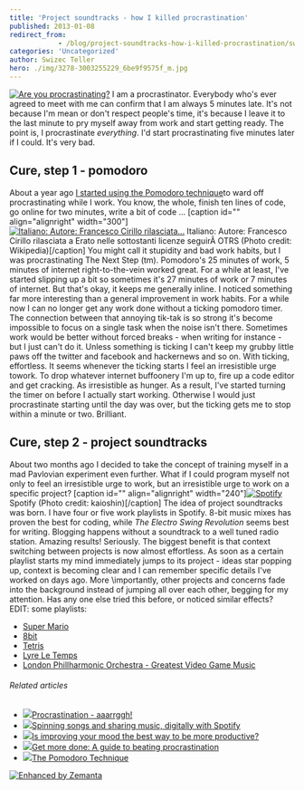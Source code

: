 ```yaml
---
title: 'Project soundtracks - how I killed procrastination'
published: 2013-01-08
redirect_from: 
            - /blog/project-soundtracks-how-i-killed-procrastination/swizec/5815
categories: 'Uncategorized'
author: Swizec Teller
hero: ./img/3278-3003255229_6be9f9575f_m.jpg
---
```

[![Are you procrastinating?](http://farm4.staticflickr.com/3276/3001208621_ca3187abef.jpg "Are you procrastinating?")](http://www.flickr.com/photos/7903145@N08/3001208621) I am a procrastinator. Everybody who's ever agreed to meet with me can confirm that I am always 5 minutes late. It's not because I'm mean or don't respect people's time, it's because I leave it to the last minute to pry myself away from work and start getting ready. The point is, I procrastinate _everything_. I'd start procrastinating five minutes later if I could. It's very bad.

## Cure, step 1 - pomodoro

About a year ago [I started using the Pomodoro technique](http://swizec.com/blog/living-life-in-25min-increments/swizec/1859)to ward off procrastinating while I work. You know, the whole, finish ten lines of code, go online for two minutes, write a bit of code ... \[caption id="" align="alignright" width="300"][![Italiano: Autore: Francesco Cirillo rilasciata...](http://upload.wikimedia.org/wikipedia/commons/thumb/3/34/Il_pomodoro.jpg/300px-Il_pomodoro.jpg "Italiano: Autore: Francesco Cirillo rilasciata...")](http://commons.wikipedia.org/wiki/File:Il_pomodoro.jpg) Italiano: Autore: Francesco Cirillo rilasciata a Erato nelle sottostanti licenze seguirÃ OTRS (Photo credit: Wikipedia)\[/caption] You might call it stupidity and bad work habits, but I was procrastinating The Next Step (tm). Pomodoro's 25 minutes of work, 5 minutes of internet right-to-the-vein worked great. For a while at least, I've started slipping up a bit so sometimes it's 27 minutes of work or 7 minutes of internet. But that's okay, it keeps me generally inline. I noticed something far more interesting than a general improvement in work habits. For a while now I can no longer get any work done without a ticking pomodoro timer. The connection between that annoying tik-tak is so strong it's become impossible to focus on a single task when the noise isn't there. Sometimes work would be better without forced breaks - when writing for instance - but I just can't do it. Unless something is ticking I can't keep my grubby little paws off the twitter and facebook and hackernews and so on. With ticking, effortless. It seems whenever the ticking starts I feel an irresistible urge towork. To drop whatever internet buffoonery I'm up to, fire up a code editor and get cracking. As irresistible as hunger. As a result, I've started turning the timer on before I actually start working. Otherwise I would just procrastinate starting until the day was over, but the ticking gets me to stop within a minute or two. Brilliant.

## Cure, step 2 - project soundtracks

About two months ago I decided to take the concept of training myself in a mad Pavlovian experiment even further. What if I could program myself not only to feel an irresistible urge to work, but an irresistible urge to work on a specific project? \[caption id="" align="alignright" width="240"][![Spotify](./img/3278-3003255229_6be9f9575f_m.jpg "Spotify")](http://www.flickr.com/photos/44124390434@N01/3003255229) Spotify (Photo credit: kaioshin)\[/caption] The idea of project soundtracks was born. I have four or five work playlists in Spotify. 8-bit music mixes has proven the best for coding, while _The Electro Swing Revolution_ seems best for writing. Blogging happens without a soundtrack to a well tuned radio station. Amazing results! Seriously. The biggest benefit is that context switching between projects is now almost effortless. As soon as a certain playlist starts my mind immediately jumps to its project - ideas star popping up, context is becoming clear and I can remember specific details I've worked on days ago. More \\importantly, other projects and concerns fade into the background instead of jumping all over each other, begging for my attention. Has any one else tried this before, or noticed similar effects? EDIT: some playlists:

- [Super Mario](http://open.spotify.com/user/swizec/playlist/2k9u77IDuNxqIDghbpfOMP)
- [8bit](http://open.spotify.com/user/swizec/playlist/1qOmvq5TnFeeBR5MPEgQPX)
- [Tetris](http://open.spotify.com/user/swizec/playlist/3nih9fqf5MzWNlQrwLSzyP)
- [Lyre Le Temps](http://open.spotify.com/user/swizec/playlist/6orkbDvW7gmPBJLxpeX8Uw)
- [London Phillharmonic Orchestra - Greatest Video Game Music](http://open.spotify.com/user/crbwi/playlist/3ynTPnCy3kP1WhNuticSOK)

###### Related articles

- [![](http://i.zemanta.com/136334881_80_80.jpg)](http://suerowan.wordpress.com/2013/01/07/procrastination-aaarrggh/)[Procrastination - aaarrggh!](http://suerowan.wordpress.com/2013/01/07/procrastination-aaarrggh/)
- [![](http://i.zemanta.com/132799927_80_80.jpg)](http://www.collegemediainnovation.org/blog/2012/12/spinning-songs-and-sharing-music-digitally/)[Spinning songs and sharing music, digitally with Spotify](http://www.collegemediainnovation.org/blog/2012/12/spinning-songs-and-sharing-music-digitally/)
- [![](http://i.zemanta.com/136058146_80_80.jpg)](http://www.bakadesuyo.com/2013/01/improving-mood-productive/)[Is improving your mood the best way to be more productive?](http://www.bakadesuyo.com/2013/01/improving-mood-productive/)
- [![](http://i.zemanta.com/122214224_80_80.jpg)](http://www.flyerzone.co.uk/blog/get-more-done-a-guide-to-beating-procrastination/)[Get more done: A guide to beating procrastination](http://www.flyerzone.co.uk/blog/get-more-done-a-guide-to-beating-procrastination/)
- [![](http://i.zemanta.com/135331036_80_80.jpg)](http://teenmakerramblings.wordpress.com/2013/01/02/the-pomodoro-technique/)[The Pomodoro Technique](http://teenmakerramblings.wordpress.com/2013/01/02/the-pomodoro-technique/)

[![Enhanced by Zemanta](http://img.zemanta.com/zemified_e.png?x-id=a4e08a62-c4e5-4d6f-8473-40507b712d55)](http://www.zemanta.com/?px "Enhanced by Zemanta")